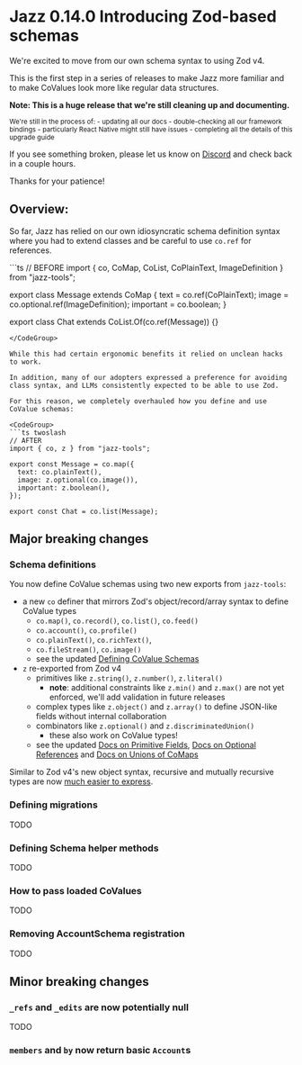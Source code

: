 
# Jazz 0.14.0 Introducing Zod-based schemas

We're excited to move from our own schema syntax to using Zod v4.

This is the first step in a series of releases to make Jazz more familiar and to make CoValues look more like regular data structures.

**Note: This is a huge release that we're still cleaning up and documenting.**

<small className="leading-tight">
We're still in the process of:
- updating all our docs
- double-checking all our framework bindings
  - particularly React Native might still have issues
- completing all the details of this upgrade guide
</small>

If you see something broken, please let us know on [Discord](https://discord.gg/utDMjHYg42) and check back in a couple hours.

Thanks for your patience!

## Overview:

So far, Jazz has relied on our own idiosyncratic schema definition syntax where you had to extend classes and be careful to use `co.ref` for references.

<CodeGroup>
```ts
// BEFORE
import { co, CoMap, CoList, CoPlainText, ImageDefinition } from "jazz-tools";

export class Message extends CoMap {
  text = co.ref(CoPlainText);
  image = co.optional.ref(ImageDefinition);
  important = co.boolean;
}

export class Chat extends CoList.Of(co.ref(Message)) {}
```
</CodeGroup>

While this had certain ergonomic benefits it relied on unclean hacks to work.

In addition, many of our adopters expressed a preference for avoiding class syntax, and LLMs consistently expected to be able to use Zod.

For this reason, we completely overhauled how you define and use CoValue schemas:

<CodeGroup>
```ts twoslash
// AFTER
import { co, z } from "jazz-tools";

export const Message = co.map({
  text: co.plainText(),
  image: z.optional(co.image()),
  important: z.boolean(),
});

export const Chat = co.list(Message);
```
</CodeGroup>

## Major breaking changes

### Schema definitions

You now define CoValue schemas using two new exports from `jazz-tools`:

- a new `co` definer that mirrors Zod's object/record/array syntax to define CoValue types
  - `co.map()`, `co.record()`, `co.list()`, `co.feed()`
  - `co.account()`, `co.profile()`
  - `co.plainText()`, `co.richText()`,
  - `co.fileStream()`, `co.image()`
  - see the updated [Defining CoValue Schemas](/docs/schemas/covalues)
- `z` re-exported from Zod v4
  - primitives like `z.string()`, `z.number()`, `z.literal()`
    - **note**: additional constraints like `z.min()` and `z.max()` are not yet enforced, we'll add validation in future releases
  - complex types like `z.object()` and `z.array()` to define JSON-like fields without internal collaboration
  - combinators like `z.optional()` and `z.discriminatedUnion()`
    - these also work on CoValue types!
  - see the updated [Docs on Primitive Fields](/docs/schemas/covalues#primitive-fields),
    [Docs on Optional References](/docs/schemas/covalues#optional-references)
    and [Docs on Unions of CoMaps](/docs/schemas/covalues#unions-of-comaps-declaration)

Similar to Zod v4's new object syntax, recursive and mutually recursive types are now [much easier to express](/docs/react/schemas/covalues#recursive-references).

### Defining migrations

TODO

### Defining Schema helper methods

TODO

### How to pass loaded CoValues

TODO

### Removing AccountSchema registration

TODO

## Minor breaking changes

### `_refs` and `_edits` are now potentially null

TODO

### `members` and `by` now return basic `Account`s